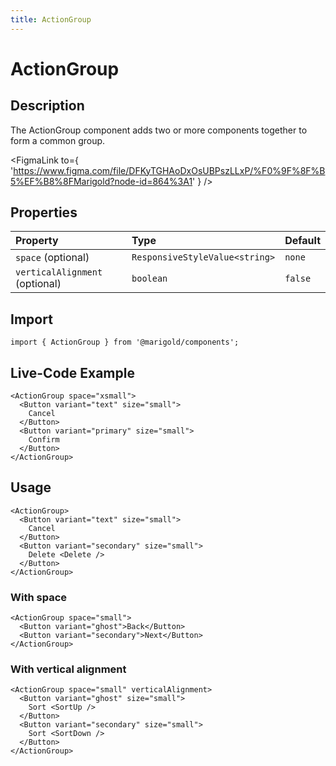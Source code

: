 ```yaml
---
title: ActionGroup
---
```



# ActionGroup

## Description

The ActionGroup component adds two or more components together to form a common group.

<FigmaLink
  to={
    'https://www.figma.com/file/DFKyTGHAoDxOsUBPszLLxP/%F0%9F%8F%B5%EF%B8%8FMarigold?node-id=864%3A1'
  }
/>

## Properties

| Property                       | Type                           | Default |
| :----------------------------- | :----------------------------- | :------ |
| `space` (optional)             | `ResponsiveStyleValue<string>` | `none`  |
| `verticalAlignment` (optional) | `boolean`                      | `false` |

## Import

```tsx onlyCode
import { ActionGroup } from '@marigold/components';
```

## Live-Code Example

```tsx expandCode
<ActionGroup space="xsmall">
  <Button variant="text" size="small">
    Cancel
  </Button>
  <Button variant="primary" size="small">
    Confirm
  </Button>
</ActionGroup>
```

## Usage

```tsx
<ActionGroup>
  <Button variant="text" size="small">
    Cancel
  </Button>
  <Button variant="secondary" size="small">
    Delete <Delete />
  </Button>
</ActionGroup>
```

### With space

```tsx
<ActionGroup space="small">
  <Button variant="ghost">Back</Button>
  <Button variant="secondary">Next</Button>
</ActionGroup>
```

### With vertical alignment

```tsx
<ActionGroup space="small" verticalAlignment>
  <Button variant="ghost" size="small">
    Sort <SortUp />
  </Button>
  <Button variant="secondary" size="small">
    Sort <SortDown />
  </Button>
</ActionGroup>
```
